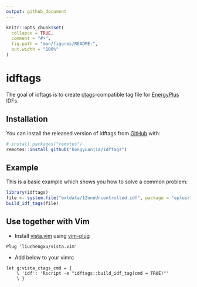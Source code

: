 ```yaml
---
output: github_document
---
```


<!-- README.md is generated from README.Rmd. Please edit that file -->

```r
knitr::opts_chunk$set(
  collapse = TRUE,
  comment = "#>",
  fig.path = "man/figures/README-",
  out.width = "100%"
)
```

# idftags

<!-- badges: start -->
<!-- badges: end -->

The goal of idftags is to create [ctags](https://github.com/universal-ctags/ctags)-compatible
tag file for [EnergyPlus](https://energyplus.net) IDFs.

## Installation

You can install the released version of idftags from [GitHub](https://github.com/hongyuanjia/idftags) with:

```r
# install.packages("remotes")
remotes::install_github("hongyuanjia/idftags")
```

## Example

This is a basic example which shows you how to solve a common problem:

```r
library(idftags)
file <- system.file("extdata/1ZoneUncontrolled.idf", package = "eplusr")
build_idf_tags(file)
```

## Use together with Vim

- Install [vista.vim](https://raw.githubusercontent.com/liuchengxu/vista.vim)
  using [vim-plug](https://github.com/junegunn/vim-plug)

```vim
Plug 'liuchengxu/vista.vim'
```

- Add below to your vimrc

```vim
let g:vista_ctags_cmd = {
    \ 'idf': 'Rscript -e "idftags::build_idf_tag(cmd = TRUE)"'
    \ }
```

